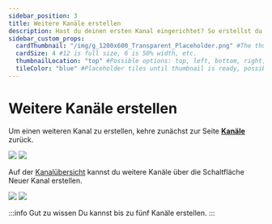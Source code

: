 ```yaml
---
sidebar_position: 3
title: Weitere Kanäle erstellen
description: Hast du deinen ersten Kanal eingerichtet? So erstellst du noch mehr.
sidebar_custom_props:
  cardThumbnail: "/img/g_1200x600_Transparent_Placeholder.png" #The thumbnail on the category card.
  cardSize: 4 #12 is full size, 6 is 50% width, etc.
  thumbnailLocation: "top" #Possible options: top, left, bottom, right, none
  tileColor: "blue" #Placeholder tiles until thumbnail is ready, possible options: blue, cream, darkpurple, lightpurple, mauve, orange, pink, none
---
```


# Weitere Kanäle erstellen

Um einen weiteren Kanal zu erstellen, kehre zunächst zur Seite **[<OdyseeIcon type="atsign"/> Kanäle](https://odysee.com/$/channels)** zurück.

<Image src="/img/de/homepage_profile_menu_open_arrow_to_channels_desktop_dark.png#dark" />
<Image src="/img/de/homepage_profile_menu_open_arrow_to_channels_desktop_light.png#light" />


Auf der [Kanalübersicht](https://odysee.com/$/channels) kannst du weitere Kanäle über die Schaltfläche <OdyseeButton url="https://odysee.com/$/channel/new"><OdyseeIcon type="atsign"/> Neuer Kanal</OdyseeButton> erstellen.

<Image src="/img/de/sync_more_channels_arrow_dark.png#dark" />
<Image src="/img/de/sync_more_channels_arrow_light.png#light" />

:::info Gut zu wissen
Du kannst bis zu fünf Kanäle erstellen.
:::
